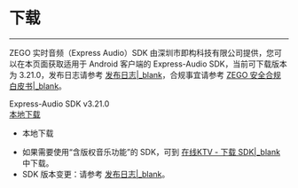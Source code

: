 # 下载

- - -

ZEGO 实时音频（Express Audio）SDK 由深圳市即构科技有限公司提供，您可以在本页面获取适用于 Android 客户端的 Express-Audio SDK，当前可下载版本为 3.21.0，发布日志请参考 [发布日志\|_blank](!DownloadSDK/Release_Notes)，合规事宜请参考 [ZEGO 安全合规白皮书\|_blank](#16142)。

<div class="sdk-download-wrapper download-area">
    <div class="sdk-download-item-wrapper">
      <div class="download-title">Express-Audio SDK v3.21.0</div>
      <div class="download-selector">
        <div class="download-select-wrapper" style="padding-right: 0;">
          <a class="download-target-btn" href="javascript:void(0);">本地下载</a>
          <ul class="download-dropdown-list">
            <li data-href="https://storage.zego.im/rtc/ZegoExpressAudio/android/ZegoExpressAudio-android-shared-java.zip"
              class="dropdown-option">
              本地下载
            </li>
          </ul>
        </div> 
      </div>   
    </div>    
  </div>  
</div>       

<div class="mk-hint">


- 如果需要使用“含版权音乐功能”的 SDK，可到 [在线KTV - 下载 SDK\|_blank](#15045) 中下载。
- SDK 版本变更：请参考 [发布日志\|_blank](!DownloadSDK/Release_Notes)。
</div>




<!-- Zego-Split-Line Do Not Remove Me -->
